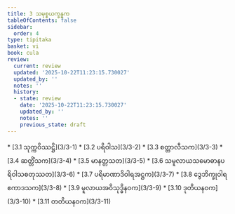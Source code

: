 ```yaml
---
title: 3 သမုစ္စယက္ခန္ဓက
tableOfContents: false
sidebar:
  order: 4
type: tipitaka
basket: vi
book: cula
review:
  current: review
  updated: '2025-10-22T11:23:15.730027'
  updated_by: ''
  notes: ''
  history:
  - state: review
    date: '2025-10-22T11:23:15.730027'
    updated_by: ''
    notes: ''
    previous_state: draft
---
```



<ReviewStatus review={frontmatter.review} showDetails={true} />

<HypothesisAnnotation frontmatter={frontmatter} />

<DynamicBreadcrumb />



<TableOfContents book="cula" section="3">
* [3.1 သုက္ကဝိဿဋ္ဌိ](3/3-1)
* [3.2 ပရိဝါသ](3/3-2)
* [3.3 စတ္တာလီသက](3/3-3)
* [3.4 ဆတ္တိံသက](3/3-4)
* [3.5 မာနတ္တသတ](3/3-5)
* [3.6 သမူလာယသမောဓာနပရိဝါသစတုဿတ](3/3-6)
* [3.7 ပရိမာဏာဒိဝါရအဋ္ဌက](3/3-7)
* [3.8 ဒွေဘိက္ခုဝါရဧကာဒသက](3/3-8)
* [3.9 မူလာယအဝိသုဒ္ဓိနဝက](3/3-9)
* [3.10 ဒုတိယနဝက](3/3-10)
* [3.11 တတိယနဝက](3/3-11)
</TableOfContents>